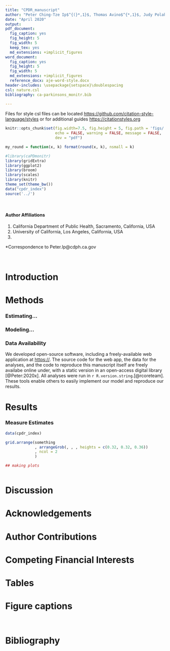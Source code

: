 ```yaml
---
title: "CPDR_manuscript"
author: "Peter Ching-Tze Ip$^{(}*,1}$, Thomas Avino$^{*,1}$, Judy Polakoff$^{*,1}$, Sandy Kwong$^{*,1}$, Mark Damesyn$^{*,1}$"
date: "April 2020"
output: 
pdf_document:
  fig_caption: yes
  fig_height: 5
  fig_width: 5
  keep_tex: yes
  md_extensions: +implicit_figures
word_document:
  fig_caption: yes
  fig_height: 5
  fig_width: 5
  md_extensions: +implicit_figures
  reference_docx: aje-word-style.docx
header-includes: \usepackage{setspace}\doublespacing
csl: nature.csl
bibliography: ca-parkinsons_monitr.bib
    
---
```

Files for style csl files can be located <https://github.com/citation-style-language/styles> or for additional guides <https://citationstyles.org>

```r

knitr::opts_chunk$set(fig.width=7.5, fig.height = 5, fig.path = 'figs/',
                      echo = FALSE, warning = FALSE, message = FALSE,
                      dev = "pdf")

my_round = function(x, k) format(round(x, k), nsmall = k)


```

```r

#library(caPDmonitr)
library(gridExtra)
library(ggplot2)
library(broom)
library(scales)
library(knitr)
theme_set(theme_bw())
data("cpdr_index")
source('../')


```


\

<!--\begingroup \small

\vspace{10em} -->


#### Author Affiliations
1. California Department of Public Health, Sacramento, California, USA
2. University of California, Los Angeles, California, USA
3.

*Correspondence to Peter.Ip@cdph.ca.gov

\

<!-- \endgroup-->
<!-- \clearpage-->

<!-- \clearpage-->


# Introduction

# Methods

### Estimating... 

### Modeling...

### Data Availability

We developed open-source software, including a freely-available web application at [https://](https://). The source code for the web app, the data for the analyses, and the code to reproduce this manuscript itself are freely availabe online under, with a static version in an open-access digital library [@Peter:2020x]. All analyses were run in `r R.version.string`.[@rcoreteam]. These tools enable others to easily implement our model and reproduce our results.

# Results

### Measure Estimates

```r

data(cpdr_index)

grid.arrange(something
             , arrangeGrob(, , , heights = c(0.32, 0.32, 0.36))
             , ncol = 2
             )


```

```r


## making plots

```




```r

```

# Discussion


# Acknowledgements

# Author Contributions

# Competing Financial Interests

# Tables


<!-- \clearpage-->

# Figure captions



\
<!-- \clearpage-->

# Bibliography


<!-- \clearpage-->
